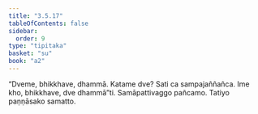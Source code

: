 ```yaml
---
title: "3.5.17"
tableOfContents: false
sidebar:
  order: 9
type: "tipitaka"
basket: "su"
book: "a2"
---
```



<DynamicBreadcrumb />

<Division number="180" book="a2">

<Paragraph number="273" book="a2">
“Dveme, bhikkhave, dhammā. Katame dve? Sati ca sampajaññañca. Ime kho, bhikkhave, dve dhammā”ti.

</Paragraph>
</Division>

<Paragraph number="274" type="center" book="a2">
Samāpattivaggo pañcamo.



</Paragraph>

<Paragraph number="275" type="center" book="a2">
Tatiyo paṇṇāsako samatto.
</Paragraph>